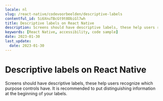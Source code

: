 ```yaml
---
locale: nl
slug: /react-native/codevoorbeelden/descriptive-labels
contentful_id: 5i6XnuTBcGt9t0DbiGl7wh
title: Descriptive labels on React Native
description: Screens should have descriptive labels, these help users recognize which purpose controls have.
keywords: [React Native, accessibility, code sample]
date: 2023-01-30
last_update:
  date: 2023-01-30
---
```


# Descriptive labels on React Native

Screens should have descriptive labels, these help users recognize which purpose controls have. It is recommended to put distinguishing information at the beginning of your labels.

<CodeSample id="screen-labels" framework="react-native" locale="nl"/>

